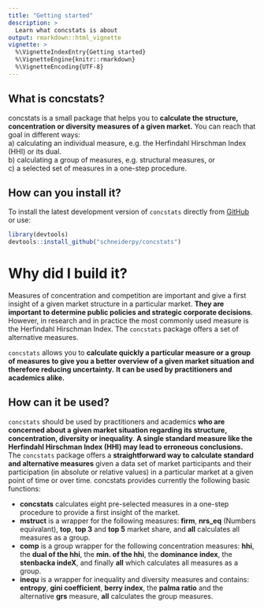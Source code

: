 ```yaml
---
title: "Getting started"
description: >
  Learn what concstats is about
output: rmarkdown::html_vignette
vignette: >
  %\VignetteIndexEntry{Getting started}
  %\VignetteEngine{knitr::rmarkdown}
  %\VignetteEncoding{UTF-8}
---
```


## <i class="far fa-lightbulb"></i> What is concstats?

concstats is a small package that helps you to **calculate the structure,
concentration or diversity measures of a given market.** You can reach that goal
in different ways:  
a) calculating an individual measure, e.g. the Herfindahl Hirschman Index (HHI)
   or its dual.  
b) calculating a group of measures, e.g. structural measures, or  
c) a selected set of measures in a one-step procedure.


## <i class="fas fa-download"></i> How can you install it?

To install the latest development version of `concstats` directly from [GitHub](https://github.com/schneiderpy/concstats) or use: 

```r
library(devtools)
devtools::install_github("schneiderpy/concstats")
```

# </a><i class="fas fa-table"></i> Why did I build it?

Measures of concentration and competition are important and give a first insight
of a given market structure in a particular market. **They are important to
determine public policies and strategic corporate decisions**. However, in
research and in practice the most commonly used measure is the Herfindahl
Hirschman Index. The `concstats` package offers a set of alternative measures.

`concstats` allows you to **calculate quickly a particular measure or a group of
measures to give you a better overview of a given market situation and therefore
reducing uncertainty.** **It can be used by practitioners and academics alike.**

## <i class="fas fa-code"></i> How can it be used?

`concstats` should be used by practitioners and academics **who are concerned about
a given market situation regarding its structure, concentration, diversity or
inequality**. **A single standard measure like the Herfindahl Hirschman Index
(HHI) may lead to erroneous conclusions.** The `concstats` package offers a
**straightforward way to calculate standard and alternative measures** given a
data set of market participants and their participation (in absolute or relative
values) in a particular market at a given point of time or over time.
concstats provides currently the following basic functions:

- **concstats** calculates eight pre-selected measures in a one-step procedure
to provide a first insight of the market.
- **mstruct** is a wrapper for the following measures: **firm**, **nrs_eq**
(Numbers equivalant), **top**, **top 3** and **top 5** market share, and **all**
calculates all measures as a group.
- **comp** is a group wrapper for the following concentration measures: **hhi**,
the **dual of the hhi**, the **min. of the hhi**, the **dominance index**, the
**stenbacka indeX**, and finally **all** which calculates all measures as a group.
- **inequ** is a wrapper for inequality and diversity measures and contains:
**entropy**, **gini coefficient**, **berry index**, the **palma ratio** and the
alternative **grs** measure, **all** calculates the group measures.
